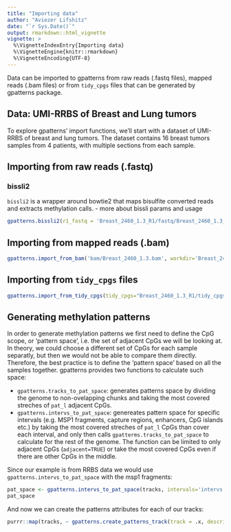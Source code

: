 ```yaml
---
title: "Importing data"
author: "Aviezer Lifshitz"
date: "`r Sys.Date()`"
output: rmarkdown::html_vignette
vignette: >
  %\VignetteIndexEntry{Importing data}
  %\VignetteEngine{knitr::rmarkdown}
  %\VignetteEncoding{UTF-8}
---
```


Data can be imported to gpatterns from raw reads (.fastq files), mapped reads (.bam files) or from `tidy_cpgs` files that can be generated by gpatterns package. 

## Data: UMI-RRBS of Breast and Lung tumors
To explore gpatterns' import functions, we'll start with a dataset of UMI-RRBS of breast and lung tumors. 
The dataset contains 16 breast tumors samples from 4 patients, with multiple sections from each sample. 

## Importing from raw reads (.fastq)
### bissli2
`bissli2` is a wrapper around bowtie2 that maps bisulfite converted reads and extracts methylation calls.
- more about bissli params and usage

```r
gpatterns.bissli2(r1_fastq = 'Breast_2460_1.3_R1/fastq/Breast_2460_1.3_R1.fastq', r2_fastq = 'Breast_2460_1.3_R1/fastq/Breast_2460_1.3_R2.fastq', out_bam = 'Breast_2460_1.3_R1/bam/Breast_2460_1.3.bam', genome_seq = "/net/mraid14/export/data/db/tgdb/hg19/seq", genome_type="ct_ga", bissli2_idx = "/net/mraid14/export/data/tools/bissli2/hg19/hg19")
```

## Importing from mapped reads (.bam)
```r
gpatterns.import_from_bam('bam/Breast_2460_1.3.bam', workdir='Breast_2460_1.3_R1', trim=1, cgs_mask_file='/net/mraid14/export/tgdata/users/aviezerl/proj/gpatterns_nugget/msp1_stickey_ends', frag_intervs='intervs.msp1.fid', rm_off_target=T, maxdist=4, use_sge=F, parallel=TRUE, paired_end=TRUE)
```

## Importing from `tidy_cpgs` files
```r
gpatterns.import_from_tidy_cpgs(tidy_cpgs="Breast_2460_1.3_R1/tidy_cpgs", track="gpatterns_nugget.Breast_2460_1.3_R1", description="", groot="/home/aviezerl/hg19", max_span=600, parallel=TRUE)
```

## Generating methylation patterns
In order to generate methylation patterns we first need to define the CpG scope, or 'pattern space', i.e. the set of adjacent CpGs we will be looking at. In theory, we could choose a different set of CpGs for each sample separatly, but then we would not be able to compare them directly. Therefore, the best practice is to define the 'pattern space' based on all the samples together. gpatterns provides two functions to calculate such space:

* `gpatterns.tracks_to_pat_space`: generates patterns space by dividing the genome to non-ovelapping chunks and taking the most covered streches of `pat_l` adjacent CpGs.
* `gpatterns.intervs_to_pat_space`: genereates pattern space for specific intervals (e.g. MSP1 fragments, capture regions, enhancers, CpG islands etc.) by taking the most covered streches of `pat_l` CpGs than cover each interval, and only then calls `gpatterms.tracks_to_pat_space` to calculate for the rest of the genome. The function can be limited to only adjacent CpGs (`adjacent=TRUE`) or take the most covered CpGs even if there are other CpGs in the middle.

Since our example is from RRBS data we would use `gpatterns.intervs_to_pat_space` with the msp1 fragments:
```r
pat_space <- gpatterns.intervs_to_pat_space(tracks, intervals='intervs.msp1.fid', adjacent=TRUE, pat_len=5, parallel=TRUE)
pat_space
```

And now we can create the patterns attributes for each of our tracks: 
```r
purrr::map(tracks, ~ gpatterns.create_patterns_track(track = .x, description = paste0('patterns of ', .x), pat_space=pat_space, max_missing=0)
```
